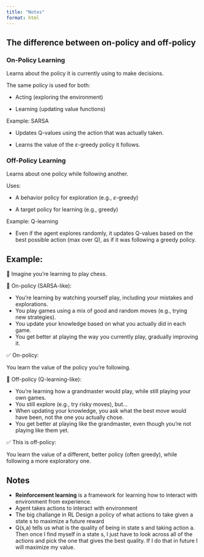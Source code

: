 ```yaml
---
title: "Notes"
format: html
---
```


## The difference between on-policy and off-policy {.smaller}

### On-Policy Learning

Learns about the policy it is currently using to make decisions.

The same policy is used for both:

-   Acting (exploring the environment)

-   Learning (updating value functions)

Example: SARSA

-   Updates Q-values using the action that was actually taken.

-   Learns the value of the $\varepsilon$-greedy policy it follows.

### Off-Policy Learning

Learns about one policy while following another.

Uses:

-   A behavior policy for exploration (e.g., $\varepsilon$-greedy)

-   A target policy for learning (e.g., greedy)

Example: Q-learning

-   Even if the agent explores randomly, it updates Q-values based on the best possible action (max over Q), as if it was following a greedy policy.

## Example: {.smaller}

🎯 Imagine you're learning to play chess.

🧑 On-policy (SARSA-like):

-   You’re learning by watching yourself play, including your mistakes and explorations.
-   You play games using a mix of good and random moves (e.g., trying new strategies).
-   You update your knowledge based on what you actually did in each game.
-   You get better at playing the way you currently play, gradually improving it.

✅ On-policy:

You learn the value of the policy you're following.

👀 Off-policy (Q-learning-like):

-   You’re learning how a grandmaster would play, while still playing your own games.
-   You still explore (e.g., try risky moves), but...
-   When updating your knowledge, you ask what the best move would have been, not the one you actually chose.
-   You get better at playing like the grandmaster, even though you're not playing like them yet.

✅ This is off-policy:

You learn the value of a different, better policy (often greedy), while following a more exploratory one.

## Notes

-   **Reinforcement learning** is a framework for learning how to interact with environment from experience.
-   Agent takes actions to interact with environment
-   The big challange in RL Design a policy of what actions to take given a state s to maximize a future reward
-   Q(s,a) tells us what is the quality of being in state s and taking action a. Then once I find myself in a state s, I just have to look across all of the actions and pick the one that gives the best quality. If I do that in future I will maximize my value.